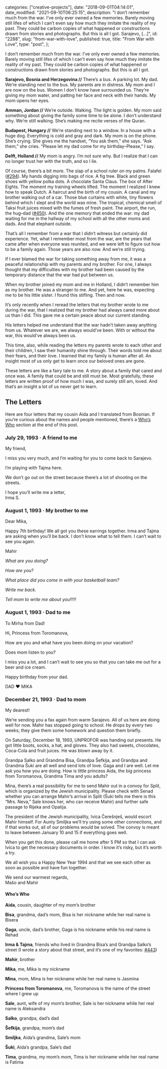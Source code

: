
  categories: ["creative-projects"],
  date: "2018-09-01T04:14:01",
  date_modified: "2021-09-10T06:25:15",
  description:
    "I don’t remember much from the war. I’ve only ever owned a few memories. Barely moving still lifes of which I can’t even say how much they imitate the reality of my past. They could be carbon copies of what happened or constructions drawn from stories and photographs. But this is all I got. Sarajevo, […]",
  id: "2288",
  slug: "from-war-with-love",
  published: true,
  title: "From War with Love",
  type: "post",
};


I don’t remember much from the war. I’ve only ever owned a few memories. Barely moving still lifes of which I can’t even say how much they imitate the reality of my past. They could be carbon copies of what happened or constructions drawn from stories and photographs. But this is all I got.

**Sarajevo, Bosnia and Herzegovina //** There’s a bus. A parking lot. My dad. We’re standing next to the bus. My parents are in distress. My mom and I are now on the bus. Women I don’t know have surrounded us. They’re giving my mom water, and patting her face and neck with their hands. My mom opens her eyes.

**Amman, Jordan //** We’re outside. Walking. The light is golden. My mom said something about giving the family some time to be alone. I don’t understand why. We’re still walking. She’s making me recite verses of the Quran.

**Budapest, Hungary //** We’re standing next to a window. In a house with a huge dog. Everything is cold and gray and dark. My mom is on the phone. She’s crying. She gives me the handset, “You ask them,” she says. “Ask them,” she cries. “Please let my dad come for my birthday–Please,” I say.

**Delft, Holland //** My mom is angry. I’m not sure why. But I realize that I can no longer trust her with the truth, and so I lie.

Of course, there’s a bit more. The slap of a school ruler on my palms. Falafel ([#294](/travel-archives#294)). My hands digging into bags of rice. A fig tree. Black and green shoes with yellow polka dots. A chocolate Santa Claus. The box of After Eights. The moment my training wheels lifted. The moment I realized I knew how to speak Dutch. A haircut and the birth of my cousin. A canal and my brother walking out of a car. Those blue curtains with white, tiny flowers behind which I slept and the world was mine. The tropical, chemical smell of Taksi fruit juices mixed with the fumes of fresh paint. The airport, the run, the hug–dad ([#450](/travel-archives#450)). And the one memory that ended the war: my dad waiting for me in the hallway of my school with all the other moms and dads. And that elephant outside.

That’s all I remember from a war that I didn’t witness but certainly did experience. Yet, what I remember most from the war, are the years that came after when everyone was reunited, and we were left to figure out how to be a family again. Those years are also _now._ And we’re still trying.

If I ever blamed the war for taking something away from me, it was a peaceful relationship with my parents and my brother. For one, I always thought that my difficulties with my brother had been caused by the temporary distance that the war had put between us.

When my brother joined my mom and me in Holland, I didn’t remember him as my brother. He was a stranger to me. And yet, here he was, expecting me to be his little sister. I found this stifling. Then and now.

It’s only recently when I reread the letters that my brother wrote to me during the war, that I realized that my brother had always cared more about us than I did. This gave me a certain peace about our current standing.

His letters helped me understand that the war hadn’t taken away anything from us. Whatever we are, we always would’ve been. With or without the war, this would’ve always been us.

This time, also, while reading the letters my parents wrote to each other and their children, I saw their humanity shine through. Their words told me about their fears, and their love. I learned that my family is human after all. An insight most of us only get to learn once our beloved ones are gone.

These letters are like a fairy tale to me. A story about a family that cared and once was. A family that could be and still must be. Most gratefully, these letters are written proof of how much I was, and surely still am, loved. And that’s an insight a lot of us never get to learn.

## The Letters

Here are four letters that my cousin Aida and I translated from Bosnian. If you’re curious about the names and people mentioned, there’s a [Who’s Who](#whos-who) section at the end of this post.

### July 29, 1993 · A friend to me

My friend,

I miss you very much, and I’m waiting for you to come back to Sarajevo.

I’m playing with Tajma here.

We don’t go out on the street because there’s a lot of shooting on the streets.

I hope you’ll write me a letter,\
Irma S.

### August 1, 1993 · My brother to me

Dear Mika,

Happy 7th birthday! We all got you these earrings together. Irma and Tajma are asking when you’ll be back. I don’t know what to tell them. I can’t wait to see you again.

Mahir

_What are you doing?_

_How are you?_

_What place did you come in with your basketball team?_

_Write me back._

_Tell mom to write me about you!!!!!_

### August 1, 1993 · Dad to me

To Mirha from Dad!

Hi, Princess from Toromanova,

How are you and what have you been doing on your vacation?

Does mom listen to you?

I miss you a lot, and I can’t wait to see you so that you can take me out for a beer and ice cream.

Happy birthday from your dad.

DAD ❤ MIKA

### December 21, 1993 · Dad to mom

My dearest!

We’re sending you a fax again from warm Sarajevo. All of us here are doing well for now. Mahir has stopped going to school. He drops by every two weeks; they give them some homework and question them briefly.

On Saturday, December 18, 1993, UNPROFOR was handing out presents. He got little boots, socks, a hat, and gloves. They also had sweets, chocolates, Coca-Cola and fruit juices. He was blown away by it.

Grandpa Salko and Grandma Bisa, Grandpa Šefkija, and Grandpa and Grandma Šuki are all well and send lots of love. Gaga and I are well. Let me ask you how you are doing. How is little princess Aida, the big princess from Toromanova, Grandma Tima and you adults?

Mina, there’s a real possibility for me to send Mahir out in a convoy for Split, which is organized by the Jewish municipality. Please check with Senad whether you can arrange Mahir’s arrival in Split (Šuki tells me there is this “Mrs. Neva,” Sale knows her, who can receive Mahir) and further safe passage to Rijeka and Opatija.

The president of the Jewish municipality, Ivica Čerešnješ, would escort Mahir himself. For Aunty Smiljka we’ll try using some other connections, and if that works out, all of our problems would be solved. The convoy is meant to leave between January 10 and 15 if everything goes well.

When you get this done, please call me home after 5 PM so that I can ask Ivica to get the necessary documents in order. I know it’s risky, but it’s worth a try.

We all wish you a Happy New Year 1994 and that we see each other as soon as possible and have fun together.

We send our warmest regards,\
Mašo and Mahir

#### Who’s Who

**Aida**, cousin, daughter of my mom’s brother

**Bisa**, grandma, dad’s mom, Bisa is her nickname while her real name is Bisera

**Gaga**, uncle, dad’s brother, Gaga is his nickname while his real name is Rehad

**Irma & Tajma**, friends who lived in Grandma Bisa’s and Grandpa Salko’s street (I wrote a story about that street, and it’s one of my favorites: [#443](/travel-archives#443))

**Mahir**, brother

**Mika**, me, Mika is my nickname

**Mina**, mom, Mina is her nickname while her real name is Jasmina

**Princess from Toromanova**, me, Toromanova is the name of the street where I grew up

**Sale**, aunt, wife of my mom’s brother, Sale is her nickname while her real name is Aleksandra

**Salko**, grandpa, dad’s dad

**Šefkija**, grandpa, mom’s dad

**Smiljka**, Aida’s grandma, Sale’s mom

**Šuki**, Aida’s grandpa, Sale’s dad

**Tima**, grandma, my mom’s mom, Tima is her nickname while her real name is Fatima
